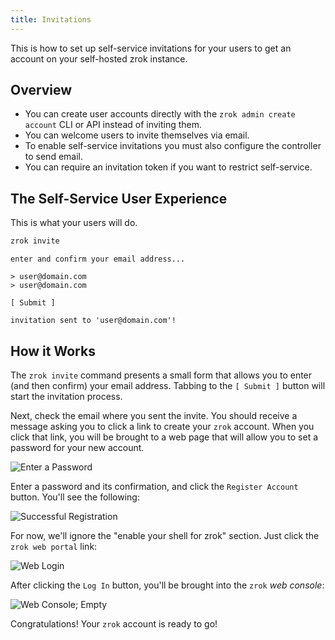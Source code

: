```yaml
---
title: Invitations
---
```


This is how to set up self-service invitations for your users to get an account on your self-hosted zrok instance.

## Overview

- You can create user accounts directly with the `zrok admin create account` CLI or API instead of inviting them.
- You can welcome users to invite themselves via email.
- To enable self-service invitations you must also configure the controller to send email.
- You can require an invitation token if you want to restrict self-service.

## The Self-Service User Experience

This is what your users will do.

```bash
zrok invite
```

```buttonless title="Output"
enter and confirm your email address...

> user@domain.com
> user@domain.com

[ Submit ]

invitation sent to 'user@domain.com'!
```

## How it Works

The `zrok invite` command presents a small form that allows you to enter (and then confirm) your email address. Tabbing to the `[ Submit ]` button will start the invitation process.

Next, check the email where you sent the invite. You should receive a message asking you to click a link to create your `zrok` account. When you click that link, you will be brought to a web page that will allow you to set a password for your new account.

![Enter a Password](/zrok_verify.png)

Enter a password and its confirmation, and click the `Register Account` button. You'll see the following:

![Successful Registration](/zrok_registration_success.png)

For now, we'll ignore the "enable your shell for zrok" section. Just click the `zrok web portal` link:

![Web Login](/zrok_web_login.png)

After clicking the `Log In` button, you'll be brought into the `zrok` _web console_:

![Web Console; Empty](/zrok_web_console_empty.png)

Congratulations! Your `zrok` account is ready to go!

